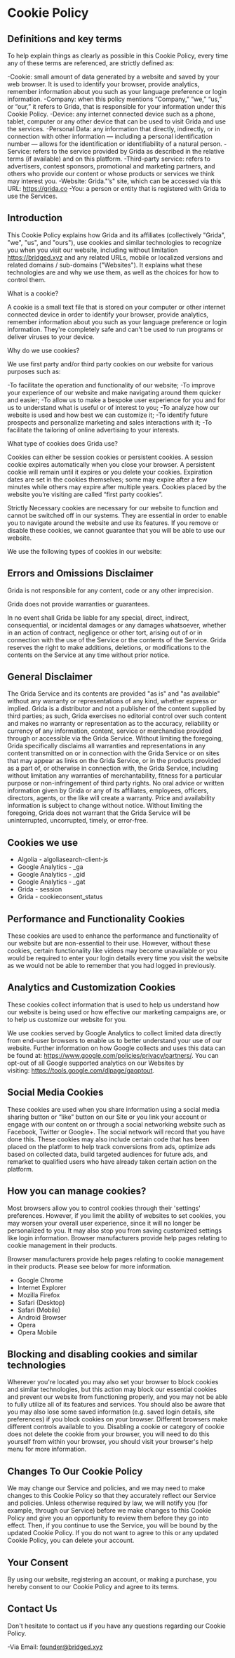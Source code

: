 # Cookie Policy

## Definitions and key terms

To help explain things as clearly as possible in this Cookie Policy, every time any of these terms are referenced, are strictly defined as:

-Cookie: small amount of data generated by a website and saved by your web browser. It is used to identify your browser, provide analytics, remember information about you such as your language preference or login information.
-Company: when this policy mentions “Company,” “we,” “us,” or “our,” it refers to Grida, that is responsible for your information under this Cookie Policy.
-Device: any internet connected device such as a phone, tablet, computer or any other device that can be used to visit Grida and use the services.
-Personal Data: any information that directly, indirectly, or in connection with other information — including a personal identification number — allows for the identification or identifiability of a natural person.
-Service: refers to the service provided by Grida as described in the relative terms (if available) and on this platform.
-Third-party service: refers to advertisers, contest sponsors, promotional and marketing partners, and others who provide our content or whose products or services we think may interest you.
-Website: Grida."’s" site, which can be accessed via this URL: https://grida.co
-You: a person or entity that is registered with Grida to use the Services.

## Introduction

This Cookie Policy explains how Grida and its affiliates (collectively "Grida", "we", "us", and "ours"), use cookies and similar technologies to recognize you when you visit our website, including without limitation https://bridged.xyz and any related URLs, mobile or localized versions and related domains / sub-domains ("Websites"). It explains what these technologies are and why we use them, as well as the choices for how to control them.

What is a cookie?

A cookie is a small text file that is stored on your computer or other internet connected device in order to identify your browser, provide analytics, remember information about you such as your language preference or login information. They're completely safe and can't be used to run programs or deliver viruses to your device.

Why do we use cookies?

We use first party and/or third party cookies on our website for various purposes such as:

-To facilitate the operation and functionality of our website;
-To improve your experience of our website and make navigating around them quicker and easier;
-To allow us to make a bespoke user experience for you and for us to understand what is useful or of interest to you;
-To analyze how our website is used and how best we can customize it;
-To identify future prospects and personalize marketing and sales interactions with it;
-To facilitate the tailoring of online advertising to your interests.

What type of cookies does Grida use?

Cookies can either be session cookies or persistent cookies. A session cookie expires automatically when you close your browser. A persistent cookie will remain until it expires or you delete your cookies. Expiration dates are set in the cookies themselves; some may expire after a few minutes while others may expire after multiple years. Cookies placed by the website you’re visiting are called “first party cookies”.

Strictly Necessary cookies are necessary for our website to function and cannot be switched off in our systems. They are essential in order to enable you to navigate around the website and use its features. If you remove or disable these cookies, we cannot guarantee that you will be able to use our website.

We use the following types of cookies in our website:

## Errors and Omissions Disclaimer

Grida is not responsible for any content, code or any other imprecision.

Grida does not provide warranties or guarantees.

In no event shall Grida be liable for any special, direct, indirect, consequential, or incidental damages or any damages whatsoever, whether in an action of contract, negligence or other tort, arising out of or in connection with the use of the Service or the contents of the Service. Grida reserves the right to make additions, deletions, or modifications to the contents on the Service at any time without prior notice.

## General Disclaimer

The Grida Service and its contents are provided "as is" and "as available" without any warranty or representations of any kind, whether express or implied. Grida is a distributor and not a publisher of the content supplied by third parties; as such, Grida exercises no editorial control over such content and makes no warranty or representation as to the accuracy, reliability or currency of any information, content, service or merchandise provided through or accessible via the Grida Service. Without limiting the foregoing, Grida specifically disclaims all warranties and representations in any content transmitted on or in connection with the Grida Service or on sites that may appear as links on the Grida Service, or in the products provided as a part of, or otherwise in connection with, the Grida Service, including without limitation any warranties of merchantability, fitness for a particular purpose or non-infringement of third party rights. No oral advice or written information given by Grida or any of its affiliates, employees, officers, directors, agents, or the like will create a warranty. Price and availability information is subject to change without notice. Without limiting the foregoing, Grida does not warrant that the Grida Service will be uninterrupted, uncorrupted, timely, or error-free.

## Cookies we use

- Algolia - algoliasearch-client-js
- Google Analytics - \_ga
- Google Analytics - \_gid
- Google Analytics - \_gat
- Grida - session
- Grida - cookieconsent_status

## Performance and Functionality Cookies

These cookies are used to enhance the performance and functionality of our website but are non-essential to their use. However, without these cookies, certain functionality like videos may become unavailable or you would be required to enter your login details every time you visit the website as we would not be able to remember that you had logged in previously.

## Analytics and Customization Cookies

These cookies collect information that is used to help us understand how our website is being used or how effective our marketing campaigns are, or to help us customize our website for you.

We use cookies served by Google Analytics to collect limited data directly from end-user browsers to enable us to better understand your use of our website. Further information on how Google collects and uses this data can be found at: https://www.google.com/policies/privacy/partners/. You can opt-out of all Google supported analytics on our Websites by visiting: https://tools.google.com/dlpage/gaoptout.

## Social Media Cookies

These cookies are used when you share information using a social media sharing button or “like” button on our Site or you link your account or engage with our content on or through a social networking website such as Facebook, Twitter or Google+. The social network will record that you have done this. These cookies may also include certain code that has been placed on the platform to help track conversions from ads, optimize ads based on collected data, build targeted audiences for future ads, and remarket to qualified users who have already taken certain action on the platform.

## How you can manage cookies?

Most browsers allow you to control cookies through their 'settings' preferences. However, if you limit the ability of websites to set cookies, you may worsen your overall user experience, since it will no longer be personalized to you. It may also stop you from saving customized settings like login information. Browser manufacturers provide help pages relating to cookie management in their products.

Browser manufacturers provide help pages relating to cookie management in their products. Please see below for more information.

- Google Chrome
- Internet Explorer
- Mozilla Firefox
- Safari (Desktop)
- Safari (Mobile)
- Android Browser
- Opera
- Opera Mobile

## Blocking and disabling cookies and similar technologies

Wherever you're located you may also set your browser to block cookies and similar technologies, but this action may block our essential cookies and prevent our website from functioning properly, and you may not be able to fully utilize all of its features and services. You should also be aware that you may also lose some saved information (e.g. saved login details, site preferences) if you block cookies on your browser. Different browsers make different controls available to you. Disabling a cookie or category of cookie does not delete the cookie from your browser, you will need to do this yourself from within your browser, you should visit your browser's help menu for more information.

## Changes To Our Cookie Policy

We may change our Service and policies, and we may need to make changes to this Cookie Policy so that they accurately reflect our Service and policies. Unless otherwise required by law, we will notify you (for example, through our Service) before we make changes to this Cookie Policy and give you an opportunity to review them before they go into effect. Then, if you continue to use the Service, you will be bound by the updated Cookie Policy. If you do not want to agree to this or any updated Cookie Policy, you can delete your account.

## Your Consent

By using our website, registering an account, or making a purchase, you hereby consent to our Cookie Policy and agree to its terms.

## Contact Us

Don't hesitate to contact us if you have any questions regarding our Cookie Policy.

-Via Email: founder@bridged.xyz
